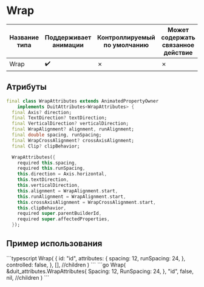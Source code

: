 
# Wrap

| Название типа| Поддерживает анимации | Контроллируемый по умолчанию | Может содержать связанное действие | Ссылка |
| - | - | - | - | - |
| Wrap | :heavy_check_mark: | &cross; | &cross; | [link](https://api.flutter.dev/flutter/widgets/Wrap-class.html) |

## Атрибуты

```dart
final class WrapAttributes extends AnimatedPropertyOwner
    implements DuitAttributes<WrapAttributes> {
  final Axis? direction;
  final TextDirection? textDirection;
  final VerticalDirection? verticalDirection;
  final WrapAlignment? alignment, runAlignment;
  final double spacing, runSpacing;
  final WrapCrossAlignment? crossAxisAlignment;
  final Clip? clipBehavior;

  WrapAttributes({
    required this.spacing,
    required this.runSpacing,
    this.direction = Axis.horizontal,
    this.textDirection,
    this.verticalDirection,
    this.alignment = WrapAlignment.start,
    this.runAlignment = WrapAlignment.start,
    this.crossAxisAlignment = WrapCrossAlignment.start,
    this.clipBehavior,
    required super.parentBuilderId,
    required super.affectedProperties,
  });
```

## Пример использования

<Tabs groupId="lang">
  <TabItem value="ts" label="TypeScript" default>
    ```typescript
    Wrap(
        {
            id: "id",
            attributes: {
                spacing: 12,
                runSpacing: 24,
            },
            controlled: false,
        },
        [], //children
    )
    ```
  </TabItem>
  <TabItem value="go" label="Go">
    ```go
	Wrap(
		&duit_attributes.WrapAttributes{
			Spacing: 12,
			RunSpacing: 24,
		},
		"id",
		false,
		nil, //children
	)
    ```
  </TabItem>
</Tabs>

